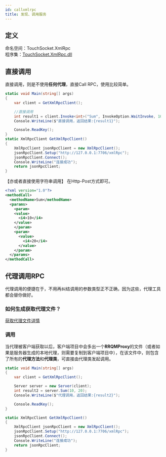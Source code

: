 ```yaml
---
id: callxmlrpc
title: 发现、调用服务
---
```


## 定义

命名空间：TouchSocket.XmlRpc <br/>
程序集：[TouchSocket.XmlRpc.dll](https://www.nuget.org/packages/TouchSocket.XmlRpc)

## 直接调用

直接调用，则是不使用**任何代理**，直接Call RPC，使用比较简单。

```csharp
static void Main(string[] args)
{
    var client = GetXmlRpcClient();

    //直接调用
    int result1 = client.Invoke<int>("Sum", InvokeOption.WaitInvoke, 10, 20);
    Console.WriteLine($"直接调用，返回结果:{result1}");

    Console.ReadKey();
}
static XmlRpcClient GetXmlRpcClient()
{
    XmlRpcClient jsonRpcClient = new XmlRpcClient();
    jsonRpcClient.Setup("http://127.0.0.1:7706/xmlRpc");
    jsonRpcClient.Connect();
    Console.WriteLine("连接成功");
    return jsonRpcClient;
}
```

【亦或者直接使用字符串调用】
在Http-Post方式即可。

```xml
<?xml version="1.0"?>
<methodCall>
  <methodName>Sum</methodName>
  <params>
    <param>
    <value>
      <i4>10</i4>
    </value>
    </param>
    <param>
      <value>
        <i4>20</i4>
      </value>
    </param>
  </params>
</methodCall>
```

<a name="rrWhi"></a>

## 代理调用RPC

代理调用的便捷在于，不用再纠结调用的参数类型正不正确，因为这些，代理工具都会替你做好。 <a name="AbsXl"></a>

### 如何生成获取代理文件？

[获取代理文件详情](https://www.yuque.com/eo2w71/rrqm/a13509bfc3581f4576861b690b4a809a) <a name="jsQUz"></a>

### 调用

当代理被客户端获取以后，客户端项目中会多出一个**RRQMProxy**的文件（或者如果是服务器生成的本地代理，则需要复制到客户端项目中），在该文件中，则包含了所有的**代理方法**和**代理类**，可直接由代理类发起调用。


```csharp
static void Main(string[] args)
{
    var client = GetXmlRpcClient();

    Server server = new Server(client);
    int result2 = server.Sum(10, 20);
    Console.WriteLine($"代理调用，返回结果:{result2}");

    Console.ReadKey();
}

static XmlRpcClient GetXmlRpcClient()
{
    XmlRpcClient jsonRpcClient = new XmlRpcClient();
    jsonRpcClient.Setup("http://127.0.0.1:7706/xmlRpc");
    jsonRpcClient.Connect();
    Console.WriteLine("连接成功");
    return jsonRpcClient;
}

```
